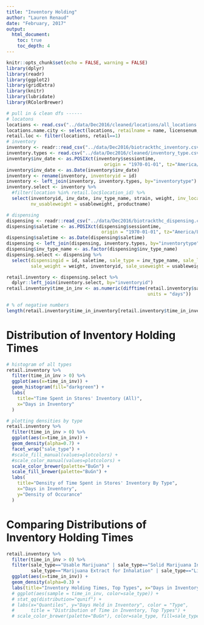 ```yaml
---
title: "Inventory Holding"
author: "Lauren Renaud"
date: "February, 2017"
output: 
  html_document:
    toc: true
    toc_depth: 4
---
```

```r
knitr::opts_chunk$set(echo = FALSE, warning = FALSE)
library(dplyr)
library(readr)
library(ggplot2)
library(gridExtra)
library(knitr)
library(lubridate)
library(RColorBrewer)

# pull in & clean dfs ------
# locatons
locations <- read.csv("../data/Dec2016/cleaned/locations/all_locations.csv", sep=",", header=T)
locations.name.city <- select(locations, retailname = name, licensenum, location_id, city)
retail.loc <- filter(locations, retail==1)
# inventory
inventory <- readr::read_csv("../data/Dec2016/biotrackthc_inventory.csv")
inventory.types <- read.csv("../data/Dec2016/cleaned/inventory_type.csv", sep=",", header=T)
inventory$inv_date <- as.POSIXct(inventory$sessiontime,
                                    origin = "1970-01-01", tz="America/Los_Angeles") # LA = PST
inventory$inv_date <- as.Date(inventory$inv_date)
inventory <- rename(inventory, inventoryid = id)
inventory <- left_join(inventory, inventory.types, by="inventorytype")
inventory.select <- inventory %>%
  #filter(location %in% retail.loc$location_id) %>%
  select(inventoryid, inv_date, inv_type_name, strain, weight, inv_location = location, 
         nv_usableweight = usableweight, productname)

# dispensing
dispensing <- readr::read_csv("../data/Dec2016/biotrackthc_dispensing.csv")
dispensing$saletime <- as.POSIXct(dispensing$sessiontime,
                                   origin = "1970-01-01", tz="America/Los_Angeles") # LA = PST
dispensing$saletime <- as.Date(dispensing$saletime)
dispensing <- left_join(dispensing, inventory.types, by="inventorytype")
dispensing$inv_type_name <- as.factor(dispensing$inv_type_name)
dispensing.select <- dispensing %>%
  select(dispensingid = id, saletime, sale_type = inv_type_name, sale_loc = location, sale_price = price,
         sale_weight = weight, inventoryid, sale_useweight = usableweight)

retail.inventory <- dispensing.select %>%
  dplyr::left_join(inventory.select, by="inventoryid")
retail.inventory$time_in_inv <- as.numeric(difftime(retail.inventory$saletime, retail.inventory$inv_date,
                                                    units = "days"))

# % of negative numbers
length(retail.inventory$time_in_inventory[retail.inventory$time_in_inventory < 0]) / nrow(retail.inventory)

```

# Distribution of Inventory Holding Times

```r
# histogram of all types
retail.inventory %>%
  filter(time_in_inv > 0) %>%
  ggplot(aes(x=time_in_inv)) +
  geom_histogram(fill="darkgreen") +
  labs(
    title="Time Spent in Stores' Inventory (All)",
    x="Days in Inventory"
  )

# plotting densities by type
retail.inventory %>%
  filter(time_in_inv > 0) %>%
  ggplot(aes(x=time_in_inv)) +
  geom_density(alpha=0.7) +
  facet_wrap("sale_type") +
  #scale_fill_manual(values=plotcolors) +
  #scale_color_manual(values=plotcolors) +
  scale_color_brewer(palette="BuGn") +
  scale_fill_brewer(palette="BuGn") +
  labs(
    title="Density of Time Spent in Stores' Inventory By Type",
    x="Days in Inventory",
    y="Density of Occurance"
  )
```

# Comparing Distributions of Inventory Holding Times

```r
retail.inventory %>%
  filter(time_in_inv > 0) %>%
  filter(sale_type=="Usable Marijuana" | sale_type=="Solid Marijuana Infused Edible",
         sale_type=="Marijuana Extract for Inhalation" | sale_type=="Liquid Marijuana Infused Edible") %>%
  ggplot(aes(x=time_in_inv)) +
  geom_density(alpha=0.3) +
  labs(title="Inventory Holding Times, Top Types", x="Days in Inventory", y="Density")
  # ggplot(aes(sample = time_in_inv, color=sale_type)) + 
  # stat_qq(distribution="qunif") + 
  # labs(x="Quantiles", y="Days Held in Inventory", color = "Type", 
  #      title = "Distribution of Time in Inventory, Top Types") +
  # scale_color_brewer(palette="BuGn"), color=sale_type, fill=sale_type
  
```

